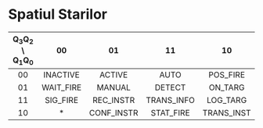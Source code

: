 # Spatiul Starilor

| Q~3~Q~2~ \\ Q~1~Q~0~ | 00 | 01 | 11 | 10 |
|:-------------------:|:--:|:--:|:--:|:--:|
| 00 | INACTIVE | ACTIVE | AUTO | POS_FIRE |
| 01 | WAIT_FIRE | MANUAL | DETECT | ON_TARG |
| 11 | SIG_FIRE | REC_INSTR | TRANS_INFO | LOG_TARG |
| 10 | * | CONF_INSTR | STAT_FIRE | TRANS_INST |
